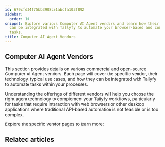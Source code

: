 ```yaml
---
id: 679cfd34f75bb3908ce1abcfa103f892
sidebar:
  order: 10
snippet: Explore various Computer AI Agent vendors and learn how their unique capabilities
  can be integrated with Tallyfy to automate your browser-based and computer-interaction
  tasks.
title: Computer AI Agent Vendors
---
```



## Computer AI Agent Vendors

This section provides details on various commercial and open-source Computer AI Agent vendors. Each page will cover the specific vendor, their technology, typical use cases, and how they can be integrated with Tallyfy to automate tasks within your processes.

Understanding the offerings of different vendors will help you choose the right agent technology to complement your Tallyfy workflows, particularly for tasks that require interaction with web browsers or other desktop applications where traditional API-based automation is not feasible or is too complex.

Explore the specific vendor pages to learn more:

## Related articles
<CardGrid>
	<LinkTitleCard header="Computer AI Agents > Overview" href="/products/pro/integrations/computer-ai-agents/" />
	<LinkTitleCard header="Computer AI Agents > Vendors > Skyvern" href="/products/pro/integrations/computer-ai-agents/vendors/skyvern/" />
	<LinkTitleCard header="Computer AI Agents > Vendors > Manus AI" href="/products/pro/integrations/computer-ai-agents/vendors/manus/" />
	<LinkTitleCard header="Computer AI Agents > Vendors > Claude Computer Use" href="/products/pro/integrations/computer-ai-agents/vendors/claude-computer-use/" />
	<LinkTitleCard header="Computer AI Agents > Vendors > OpenAI Operator" href="/products/pro/integrations/computer-ai-agents/vendors/openai-operator/" />
</CardGrid>